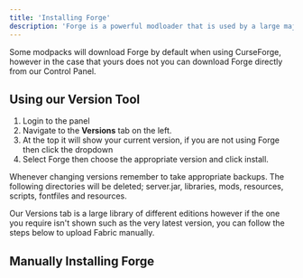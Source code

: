 ```yaml
---
title: 'Installing Forge'
description: 'Forge is a powerful modloader that is used by a large majority of modpacks as of writing and can be installed onto our servers one of two ways.'
---
```


Some modpacks will download Forge by default when using CurseForge, however in the case that yours does not you can download Forge directly from our Control Panel. 

## Using our Version Tool

1. Login to the panel
2. Navigate to the **Versions** tab on the left.
3. At the top it will show your current version, if you are not using Forge then click the dropdown
4. Select Forge then choose the appropriate version and click install. 

<Warning>Whenever changing versions remember to take appropriate backups. The following directories will be deleted; server.jar, libraries, mods, resources, scripts, fontfiles and resources.</Warning>

Our Versions tab is a large library of different editions however if the one you require isn't shown such as the very latest version, you can follow the steps below to upload Fabric manually.

## Manually Installing Forge

